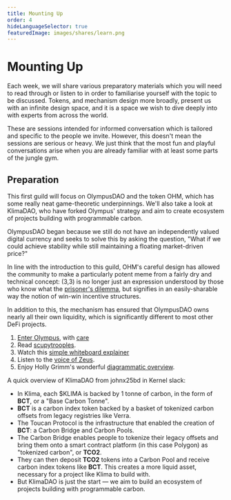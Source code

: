 ```yaml
---
title: Mounting Up
order: 4
hideLanguageSelector: true
featuredImage: images/shares/learn.png
---
```


# Mounting Up

Each week, we will share various preparatory materials which you will need to read through or listen to in order to familiarise yourself with the topic to be discussed. Tokens, and mechanism design more broadly, present us with an infinite design space, and it is a space we wish to dive deeply into with experts from across the world.

These are sessions intended for informed conversation which is tailored and specific to the people we invite. However, this doesn't mean the sessions are serious or heavy. We just think that the most fun and playful conversations arise when you are already familiar with at least some parts of the jungle gym.

## Preparation

This first guild will focus on OlympusDAO and the token OHM, which has some really neat game-theoretic underpinnings. We'll also take a look at KlimaDAO, who have forked Olympus' strategy and aim to create ecosystem of projects building with programmable carbon.

OlympusDAO began because we still do not have an independently valued digital currency and seeks to solve this by asking the question, "What if we could achieve stability while still maintaining a floating market-driven price?"

In line with the introduction to this guild, OHM's careful design has allowed the community to make a particularly potent meme from a fairly dry and technical concept: (3,3) is no longer just an expression understood by those who know what the [prisoner's dilemma](https://en.wikipedia.org/wiki/Prisoner%27s_dilemma), but signifies in an easily-sharable way the notion of win-win incentive structures.

In addition to this, the mechanism has ensured that OlympusDAO owns nearly all their own liquidity, which is significantly different to most other DeFi projects.

1. [Enter Olympus](https://every.to/almanack/olympus-dao), with [care](https://dirtroads.substack.com/p/-18-olympus-devourer-of-planets)
2. Read [scupytrooples](https://twitter.com/scupytrooples/status/1447398430574141445).
3. Watch this [simple whiteboard explainer](https://youtu.be/o699i_l_qy8)
4. Listen to the [voice of Zeus](https://anchor.fm/missiondefi/episodes/EP-15---Is-Zeus-of-Olympus-DAO-the-god-of-protocol-planning-we-didnt-know-we-needed--OHM-e17vkc1).
5. Enjoy Holly Grimm's wonderful [diagrammatic overview](https://www.figma.com/file/Q403umcOyBmLI68TL3mVxb/OHM?node-id=0%3A1).

A quick overview of KlimaDAO from johnx25bd in Kernel slack:

- In Klima, each $KLIMA is backed by 1 tonne of carbon, in the form of **BCT**, or a "Base Carbon Tonne".
- **BCT** is a carbon index token backed by a basket of tokenized carbon offsets from legacy registries like Verra.
- The Toucan Protocol is the infrastructure that enabled the creation of **BCT**: a Carbon Bridge and Carbon Pools.
- The Carbon Bridge enables people to tokenize their legacy offsets and bring them onto a smart contract platform (in this case Polygon) as "tokenized carbon", or **TCO2**.
- They can then deposit **TCO2** tokens into a Carbon Pool and receive carbon index tokens like **BCT**. This creates a more liquid asset, necessary for a project like Klima to build with.
- But KlimaDAO is just the start — we aim to build an ecosystem of projects building with programmable carbon.